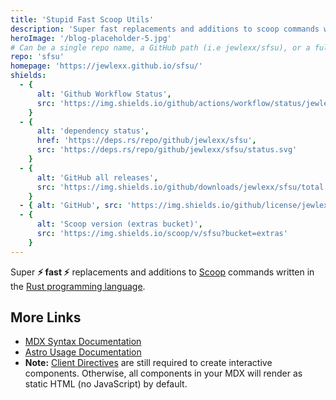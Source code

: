 ```yaml
---
title: 'Stupid Fast Scoop Utils'
description: 'Super fast replacements and additions to scoop commands written in Rust'
heroImage: '/blog-placeholder-5.jpg'
# Can be a single repo name, a GitHub path (i.e jewlexx/sfsu), or a full url
repo: 'sfsu'
homepage: 'https://jewlexx.github.io/sfsu/'
shields:
  - {
      alt: 'Github Workflow Status',
      src: 'https://img.shields.io/github/actions/workflow/status/jewlexx/sfsu/build.yml'
    }
  - {
      alt: 'dependency status',
      href: 'https://deps.rs/repo/github/jewlexx/sfsu',
      src: 'https://deps.rs/repo/github/jewlexx/sfsu/status.svg'
    }
  - {
      alt: 'GitHub all releases',
      src: 'https://img.shields.io/github/downloads/jewlexx/sfsu/total'
    }
  - { alt: 'GitHub', src: 'https://img.shields.io/github/license/jewlexx/sfsu' }
  - {
      alt: 'Scoop version (extras bucket)',
      src: 'https://img.shields.io/scoop/v/sfsu?bucket=extras'
    }
---
```


Super **⚡ fast ⚡** replacements and additions to [Scoop](https://scoop.sh) commands written in the [Rust programming language](https://www.rust-lang.org/).

## More Links

- [MDX Syntax Documentation](https://mdxjs.com/docs/what-is-mdx)
- [Astro Usage Documentation](https://docs.astro.build/en/guides/markdown-content/#markdown-and-mdx-pages)
- **Note:** [Client Directives](https://docs.astro.build/en/reference/directives-reference/#client-directives) are still required to create interactive components. Otherwise, all components in your MDX will render as static HTML (no JavaScript) by default.
